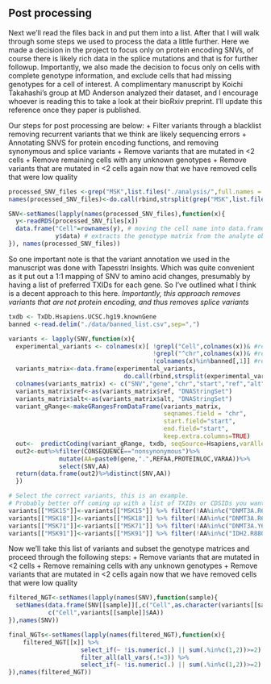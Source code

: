 ## Post processing
Next we'll read the files back in and put them into a list. After that I will walk through some steps we used to process the data a little further.  Here we made a decision in the project to focus only on protein encoding SNVs, of course there is likely rich data in the splice mutations and that is for further followup.  Importantly, we also made the decision to focus only on cells with complete genotype information, and exclude cells that had missing genotypes for a cell of interest.  A complimentary manuscript by Koichi Takahashi's group at MD Anderson analyzed their dataset, and I encourage whoever is reading this to take a look at their bioRxiv preprint.  I'll update this reference once they paper is published.

Our steps for post processing are below:
 + Filter variants through a blacklist removing recurrent variants that we think are likely sequencing errors
 + Annotating SNVS for protein encoding functions, and removing synonymous and splice variants
 + Remove variants that are mutated in <2 cells
 + Remove remaining cells with any unknown genotypes
 + Remove variants that are mutated in <2 cells again now that we have removed cells that were low quality

```r
processed_SNV_files <-grep("MSK",list.files("./analysis/",full.names = TRUE),value=TRUE)
names(processed_SNV_files)<-do.call(rbind,strsplit(grep("MSK",list.files("./analysis/"),value=TRUE),split="\\."))[,1]

SNV<-setNames(lapply(names(processed_SNV_files),function(x){
  y<-readRDS(processed_SNV_files[x])
  data.frame("Cell"=rownames(y), # moving the cell name into data.frame prevents some errors later
             y$data) # extracts the genotype matrix from the analyte object
}), names(processed_SNV_files))
```

So one important note is that the variant annotation we used in the manuscript was done with Tapesstri Insights. Which was quite convenient as it put out a 1:1 mapping of SNV to amino acid changes, presumably by having a list of preferred TXIDs for each gene.  So I've outlined what I think is a decent approach to this here. *Importantly, this approach removes variants that are not protein encoding, and thus removes splice variants*

```r
txdb <- TxDb.Hsapiens.UCSC.hg19.knownGene
banned <-read.delim("./data/banned_list.csv",sep=",")

variants <- lapply(SNV,function(x){
  experimental_variants <- colnames(x)[ !grepl("Cell",colnames(x))& #remove the Cell column
                                        !grepl("^chr",colnames(x))& #remove control loci
                                        !colnames(x)%in%banned[,1]] #remove banned SNVs
  variants_matrix<-data.frame(experimental_variants,
                                do.call(rbind,strsplit(experimental_variants,split="\\.")))
  colnames(variants_matrix) <- c("SNV","gene","chr","start","ref","alt")
  variants_matrix$ref<-as(variants_matrix$ref, "DNAStringSet")
  variants_matrix$alt<-as(variants_matrix$alt, "DNAStringSet")
  variant_gRange<-makeGRangesFromDataFrame(variants_matrix,
                                           seqnames.field = "chr",
                                           start.field="start",
                                           end.field="start",
                                           keep.extra.columns=TRUE)
  out<-  predictCoding(variant_gRange, txdb, seqSource=Hsapiens,varAllele=variant_gRange$alt)
  out2<-out%>%filter(CONSEQUENCE=="nonsynonymous")%>%
              mutate(AA=paste0(gene,".",REFAA,PROTEINLOC,VARAA))%>%
              select(SNV,AA)
  return(data.frame(out2)%>%distinct(SNV,AA))
  })

# Select the correct variants, this is an example. 
# Probably better off coming up with a list of TXIDs or CDSIDs you want for each gene.
variants[["MSK15"]]<-variants[["MSK15"]] %>% filter(!AA%in%c("DNMT3A.R693C","DNMT3A.R446Q"))
variants[["MSK18"]]<-variants[["MSK18"]] %>% filter(!AA%in%c("DNMT3A.R693C"))
variants[["MSK71"]]<-variants[["MSK71"]] %>% filter(!AA%in%c("DNMT3A.Y685C"))
variants[["MSK91"]]<-variants[["MSK91"]] %>% filter(!AA%in%c("IDH2.R88Q","IDH2.R10Q"))
```

Now we'll take this list of variants and subset the genotype matrices and proceed through the following steps:
 + Remove variants that are mutated in <2 cells
 + Remove remaining cells with any unknown genotypes
 + Remove variants that are mutated in <2 cells again now that we have removed cells that were low quality
 
```r
filtered_NGT<-setNames(lapply(names(SNV),function(sample){
  setNames(data.frame(SNV[[sample]][,c("Cell",as.character(variants[[sample]]$SNV))]),
           c("Cell",variants[[sample]]$AA))
}),names(SNV))

final_NGTs<-setNames(lapply(names(filtered_NGT),function(x){
    filtered_NGT[[x]] %>% 
                    select_if(~ !is.numeric(.) || sum(.%in%c(1,2))>=2) %>%
                    filter_all(all_vars(.!=3)) %>%
                    select_if(~ !is.numeric(.) || sum(.%in%c(1,2))>=2) 
}),names(filtered_NGT))
```

